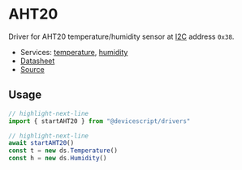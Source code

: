 # AHT20

Driver for AHT20 temperature/humidity sensor at [I2C](/developer/i2c/) address `0x38`.

-   Services: [temperature](/clients/api/temperature/), [humidity](/clients/api/humidity/)
-   [Datasheet](https://asairsensors.com/wp-content/uploads/2021/09/Data-Sheet-AHT20-Humidity-and-Temperature-Sensor-ASAIR-V1.0.03.pdf)
-   [Source](https://github.com/microsoft/devicescript/blob/main/packages/drivers/src/aht20.ts)

## Usage

```ts
// highlight-next-line
import { startAHT20 } from "@devicescript/drivers"

// highlight-next-line
await startAHT20()
const t = new ds.Temperature()
const h = new ds.Humidity()
```
